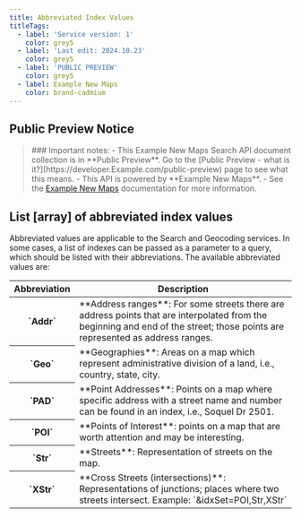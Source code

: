 ```yaml
---
title: Abbreviated Index Values
titleTags:
  - label: 'Service version: 1'
    color: grey5
  - label: 'Last edit: 2024.10.23'
    color: grey5
  - label: 'PUBLIC PREVIEW'
    color: grey5
  - label: Example New Maps
    color: brand-cadmium
---
```


## Public Preview Notice  

<Blockquote type="announcement" hasIcon> 
### Important notes:
- This Example New Maps Search API document collection is in **Public Preview**. Go to the  [Public Preview - what is it?](https://developer.Example.com/public-preview)  page to see what this means.
- This API is powered by **Example New Maps**.
- See the <a href="https://developer.Example.com/Example-New-maps/documentation/introduction">Example New Maps</a> documentation for more information.
</Blockquote>  


## List [array] of abbreviated index values  

Abbreviated values are applicable to the Search and Geocoding services. In some cases, a list of indexes can be passed as a parameter to a query, which should be listed with their abbreviations. The available abbreviated values are:  

<table data-notbreakword>
  <thead>
    <tr>
      <th scope="col" style={{ fontSize: '1em' }}>Abbreviation</th>
      <th scope="col" style={{ fontSize: '1em' }}>Description</th>
    </tr>
  </thead>
  <tbody>
    <tr>
      <th>`Addr`</th>
      <td>
        **Address ranges**: For some streets there are address points that
        are interpolated from the beginning and end of the street; those points
        are represented as address ranges.
      </td>
    </tr>
    <tr>
      <th>`Geo`</th>
      <td>
        **Geographies**: Areas on a map which represent administrative
        division of a land, i.e., country, state, city.
      </td>
    </tr>
    <tr>
      <th>`PAD`</th>
      <td>
        **Point Addresses**: Points on a map where specific address with a
        street name and number can be found in an index, i.e., Soquel Dr 2501.
      </td>
    </tr>
    <tr>
      <th>`POI`</th>
      <td>
        **Points of Interest**: points on a map that are worth attention and
        may be interesting.
      </td>
    </tr>
    <tr>
      <th>`Str`</th>
      <td>
        **Streets**: Representation of streets on the map.
      </td>
    </tr>
    <tr>
      <th>`XStr`</th>
      <td>
        **Cross Streets (intersections)**: Representations of junctions;
        places where two streets intersect.  
        Example: `&idxSet=POI,Str,XStr` 
      </td>
    </tr>
  </tbody> 
</table>  
